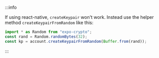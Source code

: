 
:::info

If using react-native, `createKeypair` won't work. Instead use the helper method `createKeypairFromRandom` like this:

<CodeExample>

```typescript
import * as Random from "expo-crypto";
const rand = Random.randomBytes(32);
const kp = account.createKeypairFromRandom(Buffer.from(rand));
```

</CodeExample>

:::
